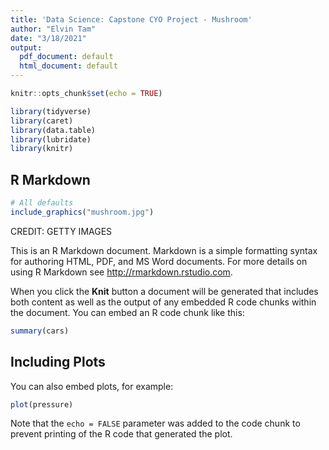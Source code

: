 ```yaml
---
title: 'Data Science: Capstone CYO Project - Mushroom'
author: "Elvin Tam"
date: "3/18/2021"
output:
  pdf_document: default
  html_document: default
---
```


```r
knitr::opts_chunk$set(echo = TRUE)
```

```r
library(tidyverse)
library(caret)
library(data.table)
library(lubridate)
library(knitr)

```

## R Markdown

```r
# All defaults
include_graphics("mushroom.jpg")
```
CREDIT: GETTY IMAGES

This is an R Markdown document. Markdown is a simple formatting syntax for authoring HTML, PDF, and MS Word documents. For more details on using R Markdown see <http://rmarkdown.rstudio.com>.

When you click the **Knit** button a document will be generated that includes both content as well as the output of any embedded R code chunks within the document. You can embed an R code chunk like this:

```r
summary(cars)
```

## Including Plots

You can also embed plots, for example:

```r
plot(pressure)
```

Note that the `echo = FALSE` parameter was added to the code chunk to prevent printing of the R code that generated the plot.

